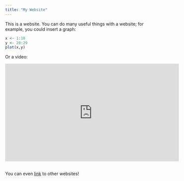 ```yaml
---
title: "My Website"
---
```


This is a website. You can do many useful things with a website; for example, you could insert a graph:



```r
x <- 1:10
y <- 20:29
plot(x,y)
```


Or a video:

<iframe width="560" height="315" src="https://www.youtube.com/embed/B2EI65ZEqYQ?rel=0" frameborder="0" allow="autoplay; encrypted-media" allowfullscreen></iframe>

<br>
You can even [link](https://asulearn.appstate.edu) to other websites!
